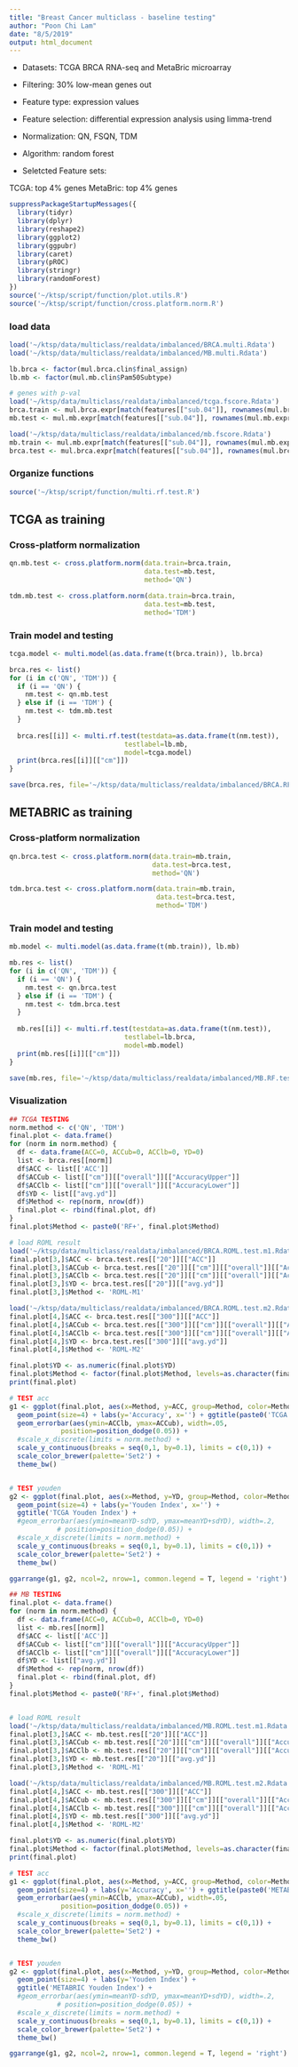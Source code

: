 ```yaml
---
title: "Breast Cancer multiclass - baseline testing"
author: "Poon Chi Lam"
date: "8/5/2019"
output: html_document
---
```


- Datasets: TCGA BRCA RNA-seq and MetaBric microarray
- Filtering: 30% low-mean genes out
- Feature type: expression values
- Feature selection: differential expression analysis using limma-trend
- Normalization: QN, FSQN, TDM
- Algorithm: random forest

- Seletcted Feature sets:

TCGA: top 4% genes
MetaBric: top 4% genes


```R
suppressPackageStartupMessages({
  library(tidyr)
  library(dplyr)
  library(reshape2)
  library(ggplot2)
  library(ggpubr)
  library(caret)
  library(pROC)
  library(stringr)
  library(randomForest)
})
source('~/ktsp/script/function/plot.utils.R')
source('~/ktsp/script/function/cross.platform.norm.R')
```


### load data
```R
load('~/ktsp/data/multiclass/realdata/imbalanced/BRCA.multi.Rdata')
load('~/ktsp/data/multiclass/realdata/imbalanced/MB.multi.Rdata')

lb.brca <- factor(mul.brca.clin$final_assign)
lb.mb <- factor(mul.mb.clin$Pam50Subtype)

# genes with p-val
load('~/ktsp/data/multiclass/realdata/imbalanced/tcga.fscore.Rdata')
brca.train <- mul.brca.expr[match(features[["sub.04"]], rownames(mul.brca.expr)), ]
mb.test <- mul.mb.expr[match(features[["sub.04"]], rownames(mul.mb.expr)), ]

load('~/ktsp/data/multiclass/realdata/imbalanced/mb.fscore.Rdata')
mb.train <- mul.mb.expr[match(features[["sub.04"]], rownames(mul.mb.expr)), ]
brca.test <- mul.brca.expr[match(features[["sub.04"]], rownames(mul.brca.expr)), ]
```


### Organize functions
```R
source('~/ktsp/script/function/multi.rf.test.R')
```


## TCGA as training
### Cross-platform normalization
```R
qn.mb.test <- cross.platform.norm(data.train=brca.train, 
                                  data.test=mb.test,
                                  method='QN')

tdm.mb.test <- cross.platform.norm(data.train=brca.train, 
                                  data.test=mb.test,
                                  method='TDM')
```


### Train model and testing
```R
tcga.model <- multi.model(as.data.frame(t(brca.train)), lb.brca)

brca.res <- list()
for (i in c('QN', 'TDM')) {
  if (i == 'QN') {
    nm.test <- qn.mb.test
  } else if (i == 'TDM') {
    nm.test <- tdm.mb.test
  }
  
  brca.res[[i]] <- multi.rf.test(testdata=as.data.frame(t(nm.test)), 
                             testlabel=lb.mb, 
                             model=tcga.model)
  print(brca.res[[i]][["cm"]])
}

save(brca.res, file='~/ktsp/data/multiclass/realdata/imbalanced/BRCA.RF.test.Rdata')
```



## METABRIC as training
### Cross-platform normalization
```R
qn.brca.test <- cross.platform.norm(data.train=mb.train, 
                                    data.test=brca.test,
                                    method='QN')

tdm.brca.test <- cross.platform.norm(data.train=mb.train, 
                                     data.test=brca.test,
                                     method='TDM')

```


### Train model and testing
```R
mb.model <- multi.model(as.data.frame(t(mb.train)), lb.mb)

mb.res <- list()
for (i in c('QN', 'TDM')) {
  if (i == 'QN') {
    nm.test <- qn.brca.test
  } else if (i == 'TDM') {
    nm.test <- tdm.brca.test
  }
  
  mb.res[[i]] <- multi.rf.test(testdata=as.data.frame(t(nm.test)), 
                             testlabel=lb.brca, 
                             model=mb.model)
  print(mb.res[[i]][["cm"]])
}

save(mb.res, file='~/ktsp/data/multiclass/realdata/imbalanced/MB.RF.test.Rdata')
```



### Visualization
```R
## TCGA TESTING
norm.method <- c('QN', 'TDM')
final.plot <- data.frame()
for (norm in norm.method) {
  df <- data.frame(ACC=0, ACCub=0, ACClb=0, YD=0)
  list <- brca.res[[norm]]
  df$ACC <- list[['ACC']]
  df$ACCub <- list[["cm"]][["overall"]][["AccuracyUpper"]]
  df$ACClb <- list[["cm"]][["overall"]][["AccuracyLower"]]
  df$YD <- list[["avg.yd"]]
  df$Method <- rep(norm, nrow(df))
  final.plot <- rbind(final.plot, df)
}
final.plot$Method <- paste0('RF+', final.plot$Method)

# load ROML result
load('~/ktsp/data/multiclass/realdata/imbalanced/BRCA.ROML.test.m1.Rdata')
final.plot[3,]$ACC <- brca.test.res[["20"]][["ACC"]]
final.plot[3,]$ACCub <- brca.test.res[["20"]][["cm"]][["overall"]][["AccuracyUpper"]]
final.plot[3,]$ACClb <- brca.test.res[["20"]][["cm"]][["overall"]][["AccuracyLower"]]
final.plot[3,]$YD <- brca.test.res[["20"]][["avg.yd"]]
final.plot[3,]$Method <- 'ROML-M1'

load('~/ktsp/data/multiclass/realdata/imbalanced/BRCA.ROML.test.m2.Rdata')
final.plot[4,]$ACC <- brca.test.res[["300"]][["ACC"]]
final.plot[4,]$ACCub <- brca.test.res[["300"]][["cm"]][["overall"]][["AccuracyUpper"]]
final.plot[4,]$ACClb <- brca.test.res[["300"]][["cm"]][["overall"]][["AccuracyLower"]]
final.plot[4,]$YD <- brca.test.res[["300"]][["avg.yd"]]
final.plot[4,]$Method <- 'ROML-M2'

final.plot$YD <- as.numeric(final.plot$YD)
final.plot$Method <- factor(final.plot$Method, levels=as.character(final.plot$Method))
print(final.plot)

# TEST acc
g1 <- ggplot(final.plot, aes(x=Method, y=ACC, group=Method, color=Method)) + 
  geom_point(size=4) + labs(y='Accuracy', x='') + ggtitle(paste0('TCGA TEST ACC')) +
  geom_errorbar(aes(ymin=ACClb, ymax=ACCub), width=.05,
             position=position_dodge(0.05)) +
  #scale_x_discrete(limits = norm.method) +
  scale_y_continuous(breaks = seq(0,1, by=0.1), limits = c(0,1)) +
  scale_color_brewer(palette='Set2') +
  theme_bw()


# TEST youden
g2 <- ggplot(final.plot, aes(x=Method, y=YD, group=Method, color=Method)) + 
  geom_point(size=4) + labs(y='Youden Index', x='') + 
  ggtitle('TCGA Youden Index') +
  #geom_errorbar(aes(ymin=meanYD-sdYD, ymax=meanYD+sdYD), width=.2,
            # position=position_dodge(0.05)) +
  #scale_x_discrete(limits = norm.method) +
  scale_y_continuous(breaks = seq(0,1, by=0.1), limits = c(0,1)) +
  scale_color_brewer(palette='Set2') +
  theme_bw()

ggarrange(g1, g2, ncol=2, nrow=1, common.legend = T, legend = 'right')
```


```R
## MB TESTING
final.plot <- data.frame()
for (norm in norm.method) {
  df <- data.frame(ACC=0, ACCub=0, ACClb=0, YD=0)
  list <- mb.res[[norm]]
  df$ACC <- list[['ACC']]
  df$ACCub <- list[["cm"]][["overall"]][["AccuracyUpper"]]
  df$ACClb <- list[["cm"]][["overall"]][["AccuracyLower"]]
  df$YD <- list[["avg.yd"]]
  df$Method <- rep(norm, nrow(df))
  final.plot <- rbind(final.plot, df)
}
final.plot$Method <- paste0('RF+', final.plot$Method)


# load ROML result
load('~/ktsp/data/multiclass/realdata/imbalanced/MB.ROML.test.m1.Rdata')
final.plot[3,]$ACC <- mb.test.res[["20"]][["ACC"]]
final.plot[3,]$ACCub <- mb.test.res[["20"]][["cm"]][["overall"]][["AccuracyUpper"]]
final.plot[3,]$ACClb <- mb.test.res[["20"]][["cm"]][["overall"]][["AccuracyLower"]]
final.plot[3,]$YD <- mb.test.res[["20"]][["avg.yd"]]
final.plot[3,]$Method <- 'ROML-M1'

load('~/ktsp/data/multiclass/realdata/imbalanced/MB.ROML.test.m2.Rdata')
final.plot[4,]$ACC <- mb.test.res[["300"]][["ACC"]]
final.plot[4,]$ACCub <- mb.test.res[["300"]][["cm"]][["overall"]][["AccuracyUpper"]]
final.plot[4,]$ACClb <- mb.test.res[["300"]][["cm"]][["overall"]][["AccuracyLower"]]
final.plot[4,]$YD <- mb.test.res[["300"]][["avg.yd"]]
final.plot[4,]$Method <- 'ROML-M2'

final.plot$YD <- as.numeric(final.plot$YD)
final.plot$Method <- factor(final.plot$Method, levels=as.character(final.plot$Method))
print(final.plot)

# TEST acc
g1 <- ggplot(final.plot, aes(x=Method, y=ACC, group=Method, color=Method)) + 
  geom_point(size=4) + labs(y='Accuracy', x='') + ggtitle(paste0('METABRIC TEST ACC')) +
  geom_errorbar(aes(ymin=ACClb, ymax=ACCub), width=.05,
             position=position_dodge(0.05)) +
  #scale_x_discrete(limits = norm.method) +
  scale_y_continuous(breaks = seq(0,1, by=0.1), limits = c(0,1)) +
  scale_color_brewer(palette='Set2') +
  theme_bw()


# TEST youden
g2 <- ggplot(final.plot, aes(x=Method, y=YD, group=Method, color=Method)) + 
  geom_point(size=4) + labs(y='Youden Index') + 
  ggtitle('METABRIC Youden Index') +
  #geom_errorbar(aes(ymin=meanYD-sdYD, ymax=meanYD+sdYD), width=.2,
            # position=position_dodge(0.05)) +
  #scale_x_discrete(limits = norm.method) +
  scale_y_continuous(breaks = seq(0,1, by=0.1), limits = c(0,1)) +
  scale_color_brewer(palette='Set2') +
  theme_bw()

ggarrange(g1, g2, ncol=2, nrow=1, common.legend = T, legend = 'right')
```






